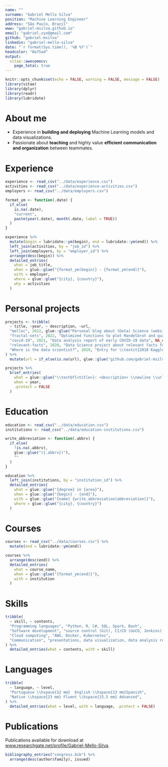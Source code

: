 ```yaml
---
name: ""
surname: "Gabriel Mello Silva"
position: "Machine Learning Engineer"
address: "São Paulo, Brazil"
www: "gabriel-msilva.github.io"
email: "gabriel.zyx@gmail.com"
github: "gabriel-msilva"
linkedin: "gabriel-mello-silva"
date: "`r format(Sys.time(), '%B %Y')`"
headcolor: "0a75ad"
output: 
  vitae::awesomecv:
    page_total: true
---
```


```r
knitr::opts_chunk$set(echo = FALSE, warning = FALSE, message = FALSE)
library(vitae)
library(dplyr)
library(readr)
library(lubridate)
```

# About me

  * Experience in **building and deploying** Machine Learning models and data visualizations.
  * Passionate about **teaching** and highly value **efficient communication and organization** between teammates. 

# Experience

```r
experience <- read_csv("../data/experience.csv")
activities <- read_csv("../data/experience-activities.csv")
employers <- read_csv("../data/employers.csv")

format_ym <- function(.date) {
  if_else(
    is.na(.date), 
    "current",
    paste(year(.date), month(.date, label = TRUE))
  )
}

experience %>% 
  mutate(begin = lubridate::ym(begin), end = lubridate::ym(end)) %>% 
  left_join(activities, by = "job_id") %>% 
  left_join(employers, by = "employer_id") %>% 
  arrange(desc(begin)) %>% 
  detailed_entries(
    what = job_title,
    when = glue::glue("{format_ym(begin)} - {format_ym(end)}"),
    with = employer,
    where = glue::glue("{city}, {country}"),
    why = activities
  )
```

# Personal projects

```r
projects <- tribble(
  ~ title, ~year, ~ description, ~url,
  "melloc", 2022, glue::glue("Personal blog about (Data) Science (website at \\url{gabriel-msilva.github.io/melloc})", .open = "<", .close = ">"), NA_character_,
  "fractal-sets", 2022, "Optimized functions to plot Mandelbrot and quadratic Julia sets", NA_character_,
  "covid-19", 2021, "Data analysis report of early COVID-19 data", NA_character_,
  "relevant-facts", 2020, "Data Science project about relevant facts for insider trading identification", NA_character_,
  "Where is the data scientist?", 2019, "Entry for \\textit{2018 Kaggle Machine Learning \\& Data Science Survey}",  "www.kaggle.com/code/gabrielmsilva/where-is-the-data-scientist"
) %>%
  mutate(url = if_else(is.na(url), glue::glue("github.com/gabriel-msilva/{title}"), url))

projects %>% 
  brief_entries(
    what = glue::glue("\\textbf{<title>}: <description> \\newline \\url{<url>}", .open = "<", .close = ">"), 
    when = year, 
    .protect = FALSE
  )
```

# Education

```r
education <- read_csv("../data/education.csv")
institutions <- read_csv("../data/education-institutions.csv")

write_abbreviation <- function(.abbrv) {
  if_else(
    !is.na(.abbrv),
    glue::glue("({.abbrv})"),
    ""
  )
}

education %>% 
  left_join(institutions, by = "institution_id") %>% 
  detailed_entries(
    what = glue::glue("{degree} in {area}"),
    when = glue::glue("{begin} - {end}"),
    with = glue::glue("{name} {write_abbreviation(abbreviation)}"),
    where = glue::glue("{city}, {country}")
  )
```

# Courses

```r
courses <- read_csv("../data/courses.csv") %>% 
  mutate(end = lubridate::ym(end))

courses %>% 
  arrange(desc(end)) %>% 
  detailed_entries(
    what = course_name,
    when = glue::glue("{format_ym(end)}"),
    with = institution
  )
```

# Skills

```r
tribble(
  ~ skill, ~ contents,
  "Programming languages", "Python, R, C#, SQL, Spark, Bash",
  "Software development", "source control (Git), CI/CD (GoCD, Jenkins), unit test, Python packages (PIP/Conda), documentation websites",
  "Cloud computing", "AWS, Docker, Kubernetes",
  "Communication", "presentations, data visualization, data analysis reports, dashboard design"
) %>% 
  detailed_entries(what = contents, with = skill)
```

# Languages

```r
tribble(
  ~ language, ~ level,
  "Portuguese \\hspace{12 mm}  English \\hspace{13 mm}Spanish", 
  "Native \\hspace{23 mm} Fluent \\hspace{15.5 mm} Advanced",
) %>% 
  detailed_entries(what = level, with = language, .protect = FALSE)
```

# Publications

Publications available for download at [www.researchgate.net/profile/Gabriel-Mello-Silva](www.researchgate.net/profile/Gabriel-Mello-Silva).

```r
bibliography_entries("congress.bib") %>%
  arrange(desc(author$family), issued)
```

